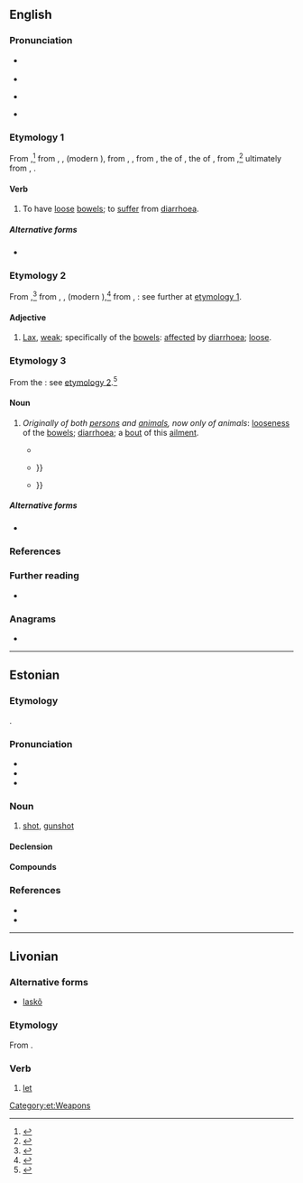 {{also|låsk|läsk|läsk'|łask}}
==English==

===Pronunciation===
* {{a|RP}} {{IPA|en|/lɑːsk/|/læsk/}}
* {{audio|en|LL-Q1860 (eng)-Vealhurl-lask.wav|Audio (southern England)}}
* {{a|GA}} {{IPA|en|/læsk/}}
* {{rhymes|en|æsk|s=1}}

===Etymology 1===
{{root|en|ine-pro|*(s)leg-|*(s)leh₁g-}}
From {{inh|en|enm|lasken|t=to diminish, weaken (the blood or other body fluids, body tissues, etc.); to thin (the blood through bloodletting); to alleviate (pain, sickness); to grow weak; to shorten (one’s life)}}{{nb...|lask, laske, leasken, leske, lesken|otherforms=1}},<ref>{{R:MED Online|entry=lasken|pos=v|id=MED24720}}</ref> from {{der|en|ONF.|*lasquer}}, {{der|en|fro|lascher}}, {{m|fro|laschier|t=to let go of, release; to loosen, relax}} (modern {{cog|fr|lâcher|t=to let go of, release; to loosen}}), from {{der|en|VL.|*lascāre}}, {{m|VL.|*lassicāre}}, from {{der|en|la|*laxicāre}}, the {{glossary|frequentative}} of {{der|en|la|laxāre}}, the {{glossary|present}} {{glossary|active}} {{glossary|infinitive}} of {{m|la|laxō|t=to relax, weaken; to release, undo; to make wide, open}}, from {{m|la|laxus|t=free, loose, slack; roomy, spacious, wide}},<ref>{{R:OED Online|pos=v|id=105981|date=June 2021}}</ref> ultimately from {{der|en|ine-pro|*(s)leg-}}, {{m|ine-pro|*(s)leh₁g-|t=faint; weak}}.

====Verb====
{{en-verb}}

# {{lb|en|intransitive|obsolete}} To have [[loose#Adjective|loose]] [[bowels]]; to [[suffer]] from [[diarrhoea]].

=====Alternative forms=====
* {{l|en|laske}}

===Etymology 2===
From {{inh|en|enm|laske|t=lax, weak; of the bowels: loose}},<ref>{{R:MED Online|entry=laske|pos=v|id=MED24719}}</ref> from {{der|en|ONF.|*lasque}}, {{der|en|fro|laske}}, {{m|fro|lasche|t=not taut or tight, limp}} (modern {{cog|fr|lâche|t=loose, slack}}),<ref>{{R:OED Online|entry=† lask|pos=adj|id=105980|date=December 2020}}</ref> from {{der|en|fro|lascher}}, {{m|fro|laschier|t=to let go of, release; to loosen, relax}}: see further at [[#Etymology 1|etymology 1]].

====Adjective====
{{en-adj}}

# {{lb|en|obsolete}} [[lax#Adjective|Lax]], [[weak]]; specifically of the [[bowels]]: [[affect#Verb|affected]] by [[diarrhoea]]; [[loose#Adjective|loose]].

===Etymology 3===
From the {{glossary|adjective}}: see [[#Etymology 2|etymology 2]].<ref>{{R:OED Online|pos=''n.''{{sup|1}}|noformat=1|id=105978|date=June 2021}}</ref>

====Noun====
{{en-noun|~}}

# {{lb|en|uncountable|chiefly|veterinary medicine}} ''Originally of both [[person]]s and [[animal]]s, now only of animals'': [[looseness]] of the [[bowels]]; [[diarrhoea]]; {{lb|en|countable}} a [[bout#Noun|bout]] of this [[ailment]].
#* {{RQ:Gerard Herball|chapter=Of Panick|page=79|passage=Pannick ſtoppeth the '''laske''' as Millet doth, being boiled (as ''[[w:Pliny the Elder|Plinie]]'' reporteth) in Goates milk and drunke twiſe in a day.}}
#* {{RQ:Burton Melancholy|edition=2nd|chapter=Shame and Disgrace, Causes|partition=1|section=2|member=3|subsection=6|page=88|pageref=163|passage=A graue & learned Miniſter, and an ordinary Preacher at ''Alcmar'' in ''Holland'', was one day (as hee was walking in the fields for his recreation) ſuddenly taken with a '''laske''' or looſeneſſe, and therevpon compelled to retire to the next ditch; but being ſurpriſed at vnawares, by ſome Gentlewomen of his Pariſh wandering that way; was ſo abaſhed, that hee did neuer after ſhew his head in publike, or come into the Pulpit, but pined away with melancholy: {{...}}}}
#* {{RQ:Culpeper English Physitian|entry=Hemp|page=64|column=1|passage=The Emulſion or Decoction of the Seed ſtaieth '''Lasks''' and continual Fluxes, eaſeth the [[colic|Chollick]], and allayeth the troubleſom Humors in the Bowels, {{...}}}}

=====Alternative forms=====
* {{l|en|laske}}

===References===
<references/>

===Further reading===
* {{pedia|diarrhea}}

===Anagrams===
* {{anagrams|en|a=akls|Salk|alks}}

----

==Estonian==

===Etymology===
{{deverbal|et|laskma}}.

===Pronunciation===
* {{et-IPA}}
* {{rhymes|et|ɑsk|s=1}}
* {{hyph|et|lask}}

===Noun===
{{et-noun|lasu|lasku}}

# [[shot]], [[gunshot]]

====Declension====
{{et-decl-riik|lask|las|u}}

====Compounds====
{{der3|et
|halastuslask
|hoiatuslask
|kahurilask
|kuklalask
|paarislask
|proovilask
|püstolilask
|revolvrilask
|rikošettlask
|signaallask
|suurtükilask
|võistluslask
|üksiklask
}}

===References===
* {{R:Sõnaveeb}}
* {{R:EKSS}}

[[Category:et:Weapons]]

----

==Livonian==

===Alternative forms===
* {{qual|Courland}} [[laskõ]]

===Etymology===
From {{inh|liv|fiu-fin-pro|*laskedak}}.

===Verb===
{{head|liv|verb}}

# [[let]]